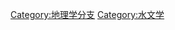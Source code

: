 {{catmore}}
{{Commonscat|Hydrography}}

[[Category:地理学分支|Category:地理学分支]]
[[Category:水文学|Category:水文学]]